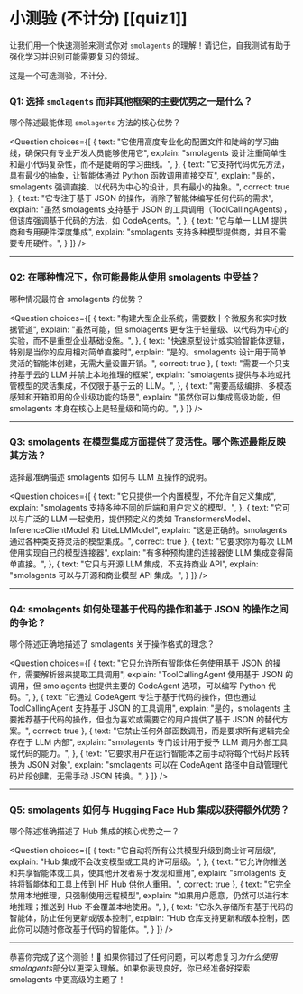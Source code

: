 # 小测验 (不计分) [[quiz1]]

让我们用一个快速测验来测试你对 `smolagents` 的理解！请记住，自我测试有助于强化学习并识别可能需要复习的领域。

这是一个可选测验，不计分。

### Q1: 选择 `smolagents` 而非其他框架的主要优势之一是什么？
哪个陈述最能体现 `smolagents` 方法的核心优势？

<Question
choices={[
  {
    text: "它使用高度专业化的配置文件和陡峭的学习曲线，确保只有专业开发人员能够使用它",
    explain: "smolagents 设计注重简单性和最小代码复杂性，而不是陡峭的学习曲线。",
  },
  {
    text: "它支持代码优先方法，具有最少的抽象，让智能体通过 Python 函数调用直接交互",
    explain: "是的，smolagents 强调直接、以代码为中心的设计，具有最小的抽象。",
    correct: true
  },
  {
    text: "它专注于基于 JSON 的操作，消除了智能体编写任何代码的需求",
    explain: "虽然 smolagents 支持基于 JSON 的工具调用（ToolCallingAgents），但该库强调基于代码的方法，如 CodeAgents。",
  },
  {
    text: "它与单一 LLM 提供商和专用硬件深度集成",
    explain: "smolagents 支持多种模型提供商，并且不需要专用硬件。",
  }
]}
/>

---

### Q2: 在哪种情况下，你可能最能从使用 smolagents 中受益？
哪种情况最符合 smolagents 的优势？

<Question
choices={[
  {
    text: "构建大型企业系统，需要数十个微服务和实时数据管道",
    explain: "虽然可能，但 smolagents 更专注于轻量级、以代码为中心的实验，而不是重型企业基础设施。",
  },
  {
    text: "快速原型设计或实验智能体逻辑，特别是当你的应用相对简单直接时",
    explain: "是的。smolagents 设计用于简单灵活的智能体创建，无需大量设置开销。",
    correct: true
  },
  {
    text: "需要一个只支持基于云的 LLM 并禁止本地推理的框架",
    explain: "smolagents 提供与本地或托管模型的灵活集成，不仅限于基于云的 LLM。",
  },
  {
    text: "需要高级编排、多模态感知和开箱即用的企业级功能的场景",
    explain: "虽然你可以集成高级功能，但 smolagents 本身在核心上是轻量级和简约的。",
  }
]}
/>

---

### Q3: smolagents 在模型集成方面提供了灵活性。哪个陈述最能反映其方法？
选择最准确描述 smolagents 如何与 LLM 互操作的说明。

<Question
choices={[
  {
    text: "它只提供一个内置模型，不允许自定义集成",
    explain: "smolagents 支持多种不同的后端和用户定义的模型。",
  },
  {
    text: "它可以与广泛的 LLM 一起使用，提供预定义的类如 TransformersModel、InferenceClientModel 和 LiteLLMModel",
    explain: "这是正确的。smolagents 通过各种类支持灵活的模型集成。",
    correct: true
  },
  {
    text: "它要求你为每次 LLM 使用实现自己的模型连接器",
    explain: "有多种预构建的连接器使 LLM 集成变得简单直接。",
  },
  {
    text: "它只与开源 LLM 集成，不支持商业 API",
    explain: "smolagents 可以与开源和商业模型 API 集成。",
  }
]}
/>

---

### Q4: smolagents 如何处理基于代码的操作和基于 JSON 的操作之间的争论？
哪个陈述正确地描述了 smolagents 关于操作格式的理念？

<Question
choices={[
  {
    text: "它只允许所有智能体任务使用基于 JSON 的操作，需要解析器来提取工具调用",
    explain: "ToolCallingAgent 使用基于 JSON 的调用，但 smolagents 也提供主要的 CodeAgent 选项，可以编写 Python 代码。",
  },
  {
    text: "它通过 CodeAgent 专注于基于代码的操作，但也通过 ToolCallingAgent 支持基于 JSON 的工具调用",
    explain: "是的，smolagents 主要推荐基于代码的操作，但也为喜欢或需要它的用户提供了基于 JSON 的替代方案。",
    correct: true
  },
  {
    text: "它禁止任何外部函数调用，而是要求所有逻辑完全存在于 LLM 内部",
    explain: "smolagents 专门设计用于授予 LLM 调用外部工具或代码的能力。",
  },
  {
    text: "它要求用户在运行智能体之前手动将每个代码片段转换为 JSON 对象",
    explain: "smolagents 可以在 CodeAgent 路径中自动管理代码片段创建，无需手动 JSON 转换。",
  }
]}
/>

---

### Q5: smolagents 如何与 Hugging Face Hub 集成以获得额外优势？
哪个陈述准确描述了 Hub 集成的核心优势之一？

<Question
choices={[
  {
    text: "它自动将所有公共模型升级到商业许可层级",
    explain: "Hub 集成不会改变模型或工具的许可层级。",
  },
  {
    text: "它允许你推送和共享智能体或工具，使其他开发者易于发现和重用",
    explain: "smolagents 支持将智能体和工具上传到 HF Hub 供他人重用。",
    correct: true
  },
  {
    text: "它完全禁用本地推理，只强制使用远程模型",
    explain: "如果用户愿意，仍然可以进行本地推理；推送到 Hub 不会覆盖本地使用。",
  },
  {
    text: "它永久存储所有基于代码的智能体，防止任何更新或版本控制",
    explain: "Hub 仓库支持更新和版本控制，因此你可以随时修改基于代码的智能体。",
  }
]}
/>

---

恭喜你完成了这个测验！🎉 如果你错过了任何问题，可以考虑复习*为什么使用 smolagents*部分以更深入理解。如果你表现良好，你已经准备好探索 smolagents 中更高级的主题了！
